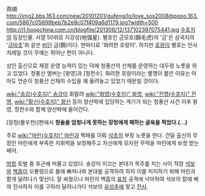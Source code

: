 燕順
http://img2.bbs.163.com/new/20101201/gufeng/lo/love_sos2008@popo.163.com/5867c05699beb7b2e8c07f409a6d1179.jpg?width=500
http://i1.hoopchina.com.cn/blogfile/201306/12/137102397075441.jpg
[[수호지]]의 등장인물. 서열 50위로 지강성(地强星). 별호인 금모호(錦毛虎)의 '금'은 삼국지의 '[[금마초]]'와 같은 [[비단]] 금(錦)이다. 한마디로 '화려한 호랑이'. 하지만 [[호랑이]] 별호는 인사치레일 것이 무예는 뛰어난 편이 아니다.

상인 출신으로 재정 운영 능력이 있는 덕에 청풍산의 산채를 운영하는 대두령 노릇을 하고 있었다. 청풍산 멤버는 [왕영]과 [정천수]. 화려한 호랑이라는 별명이 붙은 이유는 아마도 연순이 청풍산 산채의 수입을 꽤 올려놓고 있었기 때문일 것이다.

[[wiki:"송강(수호지)" 송강]]이 휘말려 [[wiki:"화영(수호지)" 화영]], [[wiki:"진명(수호지)" 진명]], [[wiki:"황신(수호지)" 황신]] 등이 양산박에 입당하는 계기가 되는 청풍산 사건 이후 왕영, 정천수와 함께 양산박에 들어간다.

[장청(몰우전)]편에서 '''창술을 엄청나게 못하는 장청에게 패하는 굴육을 찍었다.(...)'''

주로 [[wiki:"마린(수호지)" 마린]]과 짝패를 이뤄 [[삭초]]의 부장 노릇을 한다. 건달 출신의 무장인 마린에게 부족한 지휘력을 보정해주고 자신에게 모자란 무력을 마린에게 보정 받는 페어.

[[방랍]] 토벌 중 후군에 머물고 있었다. 송강이 이끄는 본대가 목주를 치는 사이 적장 [[석보]]와 [[백흠]]이 오룡령으로 몰래 빠져나와 본대를 공격하려 하자 이를 저지하기 위해 마린과 함게 달려나가 맞선다. 잘 싸웠으나 마린이 백흠의 [[표창]] 공격에 낙마하여 석보의 칼에 베여 전사하자 이를 구하러 달려나가다 석보의 [[유성추]]에 맞고 [[전사]].
